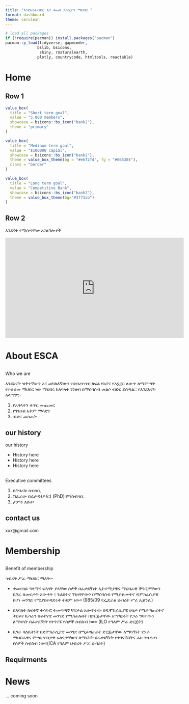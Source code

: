 ```yaml
---
title: "እንደእናትብድር እና ቁጠባ አክሲዮን ማህበር "
format: dashboard
theme: cerulean
---
```


```r
# load all packages 
if (!require(pacman)) install.packages("pacman")
pacman::p_load(tidyverse, gapminder,
              bslib, bsicons,
               shiny, rnaturalearth,
              plotly, countrycode, htmltools, reactable)
```

# Home 

## Row 1 {height=40%}

```r
value_box(
  title = "Short term goal",
  value = "5,000 members",
  showcase = bsicons::bs_icon("bank2"),
  theme = "primary"
)

```

```r
value_box(
  title = "Mediaum term goal",
  value = "$100000 capial",
  showcase = bsicons::bs_icon("bank2"),
  theme = value_box_theme(bg = "#e6f2fd", fg = "#0B538E"),
  class = "border"
)
```

```r
value_box(
  title = "Long term goal",
  value = "Competitive Bank", 
  showcase = bsicons::bs_icon("bank2"),
  theme = value_box_theme(bg="#3f71ab")
)
```

## Row 2 {height=60%}
እንደናት የሚሰጣቸው አገልግሎቶች

<iframe width="560" height="315" src="https://www.youtube.com/embed/BVTu67Gfcgk?si=BVO6iL5GvW3AQnAo" title="YouTube video player" frameborder="0" allow="accelerometer; autoplay; clipboard-write; encrypted-media; gyroscope; picture-in-picture; web-share" referrerpolicy="strict-origin-when-cross-origin" allowfullscreen></iframe>

# About ESCA
## 
Who we are 

እንደእናት ዝቅተኛውን እና መካከለኛውን የህብረተሰብ ክፍል የኑሮና የአኗኗር ለውጥ ለማምጣት የተቋቋመ ማህበር ነው
ማህበሩ ከአባላት ገንዘብ በማሰባሰብ መልሶ ብድር ይሰጣል::
የእንደእናት አላማዎ:-

1. የአባላትን ቁጥር መጨመር
2. የገንዘብ አቅም ማሳደግ
3. ብድር መስጠት


## our history 
our history 

- History here  
- History here
- History here 

## 
Executive committees 

1. ይትባረክ፡ ሰብሳቢ
2. ሽፈራው በፈቃዱ(ዶ/ር) (PhD)፡ም/ሰብሳቢ
3. ታምሩ እሸቱ፡

## contact us 

xxx@gmail.com

#  Membership 

## 
Benefit of membership

ኅብረት ሥራ ማህበር ማለት፡-

- ተመሳሳይ ዓላማና ፍላጎት ያላቸው ሰዎች በፈቃደኝነት ኢኮኖሚያዊና ማህበራዊ ችግሮቻቸውን  በጋራ ለመፍታት እውቀት ፣ ጉልበትና ገንዘባቸውን በማሰባሰብ የሚያቆሙትና ዲሞክራሲያዊ በሆነ መንገድ የሚያስተዳድሩት ተቋም ነው። (985/09 የፌዴራል ህብረት ሥራ ኤጀንሲ)

- በአባለት ከፍተኛ ተሳትፎ ተመጣጣኝ ካፒታል አውጥተው  በዲሞክራሲያዊ ሁኔታ የሚቆጣጠሩትና ትርፍና ኪሳራን በፍትሃዊ መንገድ የሚካፈሉበት በድርጅታቸው አማካይነት የጋራ ግባቸውን ለማሳካት በፈቃደኝነት  የተገናኙ የሰዎች ስብስብ ነው፡፡ (ILO የዓለም ሥራ ድርጅት)

- በጋራ ባለቤትነት በዴሞክራሲያዊ መንገድ በሚቆጣጠሩት ድርጅታቸው አማካኝነት የጋራ ማህበራዊና ምጣኔ ሃብታዊ ፍላጎታቸውን ለማርካት በፈቃደኝነት የተገናኙበትና ራስ ገዝ የሆነ የሰዎች ስብስብ ነው፡፡(ICA የዓለም ህብረት ሥራ ህብረት)

## Requirments 

# News 
... coming soon 



